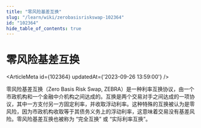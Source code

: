 ```yaml
---
title: "零风险基差互换"
slug: "/learn/wiki/zerobasisriskswap-102364"
id: "102364"
hide_table_of_contents: true
---
```



# 零风险基差互换

<ArticleMeta id={102364} updatedAt={'2023-09-26 13:59:00'} />
<div className='border-solid border-b border-t-0 my-4 border-[var(--ifm-color-gray-300)]' />

零风险基差互换（Zero Basis Risk Swap, ZEBRA）是一种利率互换协议，由一个市政机构和一个金融中介机构之间达成的。互换是两个交易对手之间达成的一项协议，其中一方支付另一方固定利率，并收取浮动利率。这种特殊的互换被认为是零风险，因为市政机构收取等于其债务义务上的浮动利率，这意味着交易没有基差风险。零风险基差互换也被称为 “完全互换” 或 “实际利率互换”。
